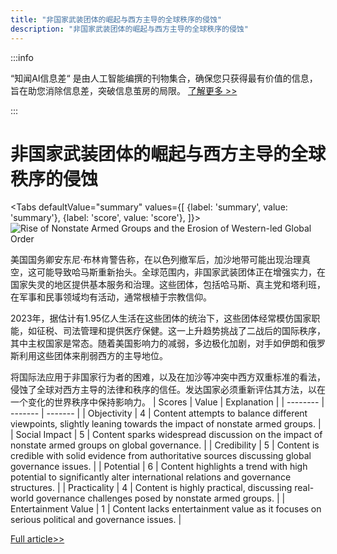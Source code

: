 ```yaml
---
title: "非国家武装团体的崛起与西方主导的全球秩序的侵蚀"
description: "非国家武装团体的崛起与西方主导的全球秩序的侵蚀"
---
```



:::info

“知闻AI信息差“ 是由人工智能编撰的刊物集合，确保您只获得最有价值的信息，旨在助您消除信息差，突破信息茧房的局限。  [了解更多 >>](/)

:::

# 非国家武装团体的崛起与西方主导的全球秩序的侵蚀


<Tabs
	defaultValue="summary"
	values={[
	{label: 'summary', value: 'summary'},
	{label: 'score', value: 'score'},
]}>
<TabItem value="summary">
<img
  src="https://image.informedainews.com/2024/06/Pol-1N2-1717983330-0.jpg"
  alt="Rise of Nonstate Armed Groups and the Erosion of Western-led Global Order"
/>



美国国务卿安东尼·布林肯警告称，在以色列撤军后，加沙地带可能出现治理真空，这可能导致哈马斯重新抬头。全球范围内，非国家武装团体正在增强实力，在国家失灵的地区提供基本服务和治理。这些团体，包括哈马斯、真主党和塔利班，在军事和民事领域均有活动，通常根植于宗教信仰。

2023年，据估计有1.95亿人生活在这些团体的统治下，这些团体经常模仿国家职能，如征税、司法管理和提供医疗保健。这一上升趋势挑战了二战后的国际秩序，其中主权国家是常态。随着美国影响力的减弱，多边极化加剧，对手如伊朗和俄罗斯利用这些团体来削弱西方的主导地位。

将国际法应用于非国家行为者的困难，以及在加沙等冲突中西方双重标准的看法，侵蚀了全球对西方主导的法律和秩序的信任。发达国家必须重新评估其方法，以在一个变化的世界秩序中保持影响力。
</TabItem>
<TabItem value="score">
	| Scores     | Value   | Explanation |
	| -------- | ------- | ------- |
	| Objectivity  | 4    | Content attempts to balance different viewpoints, slightly leaning towards the impact of nonstate armed groups.    |
	| Social Impact | 5     | Content sparks widespread discussion on the impact of nonstate armed groups on global governance.    |
	| Credibility    | 5    | Content is credible with solid evidence from authoritative sources discussing global governance issues.    |
	| Potential    | 6    | Content highlights a trend with high potential to significantly alter international relations and governance structures.    |
	| Practicality    | 4    | Content is highly practical, discussing real-world governance challenges posed by nonstate armed groups.    |
	| Entertainment Value    | 1    | Content lacks entertainment value as it focuses on serious political and governance issues.    |
</TabItem>
</Tabs>

[Full article>>](https://asia.nikkei.com/Politics/Western-led-global-order-eroded-by-nonstate-armed-groups)
